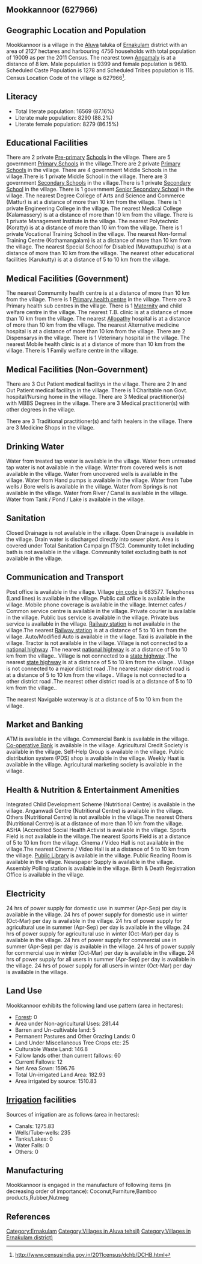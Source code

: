 {{Infobox settlement
| name=Mookkannoor
| native_name=
| native_name_lang=
| other_name=
| nickname=
| settlement_type=Village
| image_skyline=
| image_alt=
| image_caption=
| pushpin_map=India Kerala
| pushpin_label_position=right
| pushpin_map_alt=
| pushpin_map_caption=Location in Kerala, India
| latd=
| latm=
| lats=
| latNS=
| longd=
| longm=
| longs=
| longEW=
| coordinates_display=inline,title
| subdivision_type=Country
| subdivision_name={{flag|India}}
| subdivision_type1=[[States and territories of India|State]]
| subdivision_name1=Kerala 
| subdivision_type2=[[List of districts of India|District]]
| subdivision_name2=Ernakulam
| subdivision_type3=Tahsil
| subdivision_name3=Aluva
| website=
| established_title=<!-- Established -->
| established_date=
| founder=
| named_for=
| government_type=
| governing_body=
| unit_pref=Metric=
| area_footnotes=
| area_rank=
| area_total_km2=21.27
| elevation_footnotes=
| elevation_m=
| population_total=19009
| population_as_of=2011
| population_rank=
| population_density_km2=893
| population_demonym=
| population_footnotes=
| demographics_type1=Languages
| demographics1_title1=Official
| demographics1_info1=[[Malayalam language|Malayalam]]
| timezone1=[[Indian Standard Time|IST]]
| utc_offset1==+5:30
| postal_code_type=[[Postal Index Number|PIN]]
| postal_code=683577
| area_code_type=Telephone code
| area_code=
| registration_plate=
| blank1_name_sec1=Nearest city
| blank1_info_sec1=[[Angamaly]]
| blank2_name_sec1=[[Human sex ratio|Sex ratio]]
| blank2_info_sec1=1022 [[male|♂]]/[[female|♀]]
| blank3_name_sec1=Literacy
| blank3_info_sec1=87.16%
| blank1_name_sec2=[[2011 Census of India|2011 census]] code
| blank1_info_sec2=627966
| footnotes=
}}

== Mookkannoor (627966) ==

== Geographic Location and Population ==

Mookkannoor is a village in the [[Aluva]] taluka of [[Ernakulam]] district with an area of 2127 hectares and harbouring 4756 households with total population of 19009 as per the 2011 Census. The nearest town [[Angamaly]] is at a distance of 8 km. Male population is 9399 and female population is 9610. Scheduled Caste Population is 1278 and Scheduled Tribes population is 115. Census Location Code of the village is 627966<ref>http://www.censusindia.gov.in/2011census/dchb/DCHB.html</ref>.


== Literacy ==  
* Total literate population: 16569 (87.16%)
* Literate male population: 8290 (88.2%)
* Literate female population: 8279 (86.15%)


== Educational Facilities ==  
There are 2 private [[Pre-primary]] [[School]]s in the village.
There are 5 government [[Primary School]]s in the village.There are 2 private [[Primary School]]s in the village.
There are 4 government Middle Schools in the village.There is 1 private Middle School in the village.
There are 3 government [[Secondary School]]s in the village.There is 1 private [[Secondary School]] in the village.
There is 1 government [[Senior Secondary School]] in the village.
The nearest Degree College of Arts and Science and Commerce (Mattur) is at a distance of more than 10 km from the village.
There is 1 private Engineering College in the village.
The nearest Medical College (Kalamassery) is at a distance of more than 10 km from the village.
There is 1 private Management Institute in the village.
The nearest Polytechnic (Koratty) is at a distance of more than 10 km from the village.
There is 1 private Vocational Training School in the village.
The nearest Non-formal Training Centre (Kothamangalam) is at a distance of more than 10 km from the village.
The nearest Special School for Disabled (Muvattupuzha) is at a distance of more than 10 km from the village.
The nearest other educational facilities (Karukutty) is at a distance of 5 to 10 km from the village.


== Medical Facilities (Government) ==
The nearest Commumity health centre is at a distance of more than 10 km from the village.
There is 1 [[Primary health centre]] in the village.
There are 3 Primary health sub centres in the village.
There is 1 [[Maternity]] and child welfare centre in the village.
The nearest T.B. clinic is at a distance of more than 10 km from the village.
The nearest [[Allopathy]] hospital is at a distance of more than 10 km from the village.
The nearest Alternative medicine hospital is at a distance of more than 10 km from the village.
There are 2 Dispensarys in the village.
There is 1 Veterinary hospital in the village.
The nearest Mobile health clinic is at a distance of more than 10 km from the village.
There is 1 Family welfare centre in the village.


== Medical Facilities (Non-Government) ==
There are 3 Out Patient medical facilitys in the village.
There are 2 In and Out Patient medical facilitys in the village.
There is 1 Charitable non Govt. hospital/Nursing home in the village.
There are 3 Medical practitioner(s) with MBBS Degrees in the village.
There are 3 Medical practitioner(s) with other degrees in the village.

There are 3 Traditional practitioner(s) and faith healers in the village.
There are 3 Medicine Shops in the village.



== Drinking Water ==
Water from treated tap water is available in the village.
Water from untreated tap water is not available in the village.
Water from covered wells is not available in the village.
Water from uncovered wells is available in the village.
Water from Hand pumps is available in the village.
Water from Tube wells / Bore wells is available in the village.
Water from Springs is not available in the village.
Water from River / Canal is available in the village.
Water from Tank / Pond / Lake is available in the village.


== Sanitation ==
Closed Drainage is not available in the village.
Open Drainage is available in the village.
Drain water is discharged directly into sewer plant.
Area is covered under Total Sanitation Campaign (TSC).
Community toilet including bath is not available in the village.
Community toilet excluding bath is not available in the village.


== Communication and Transport ==
Post office is available in the village.
Village [[pin code]] is 683577.
Telephones (Land lines) is available in the village.
Public call office is available in the village.
Mobile phone coverage is available in the village.
Internet cafes / Common service centre is available in the village.
Private courier is available in the village.
Public bus service is available in the village.
Private bus service is available in the village.
[[Railway station]] is not available in the village.The nearest [[Railway station]] is at a distance of 5 to 10 km from the village.
Auto/Modified Auto is available in the village.
Taxi is available in the village.
Tractor is not available in the village.
Village is not connected to a [[national highway]] .The nearest [[national highway]] is at a distance of 5 to 10 km from the village..
Village is not connected to a [[state highway]] .The nearest [[state highway]] is at a distance of 5 to 10 km from the village..
Village is not connected to a major district road   .The nearest major district road   is at a distance of 5 to 10 km from the village..
Village is not connected to a other district road .The nearest other district road is at a distance of 5 to 10 km from the village..



The nearest Navigable waterway is at a distance of 5 to 10 km from the village.



== Market and Banking ==
ATM is available in the village.
Commercial Bank is available in the village.
[[Co-operative Bank]] is available in the village.
Agricultural Credit Society is available in the village.
Self-Help Group is available in the village.
Public distribution system (PDS) shop is available in the village.
Weekly Haat is available in the village.
Agricultural marketing society is available in the village.


== Health & Nutrition & Entertainment Amenities ==
Integrated Child Development Scheme (Nutritional Centre) is available in the village.
Anganwadi Centre (Nutritional Centre) is available in the village.
Others (Nutritional Centre) is not available in the village.The nearest Others (Nutritional Centre) is at a distance of more than 10 km from the village.
ASHA (Accredited Social Health Activist is available in the village.
Sports Field is not available in the village.The nearest Sports Field is at a distance of 5 to 10 km from the village.
Cinema / Video Hall is not available in the village.The nearest Cinema / Video Hall is at a distance of 5 to 10 km from the village.
[[Public Library]] is available in the village.
Public Reading Room is available in the village.
Newspaper Supply is available in the village.
Assembly Polling station is available in the village.
Birth & Death Registration Office is available in the village.


== Electricity ==
24 hrs of power supply for domestic use in summer (Apr-Sep) per day is available in the village.
24 hrs of power supply for domestic use in winter (Oct-Mar) per day is available in the village.
24 hrs of power supply for agricultural use in summer (Apr-Sep) per day is available in the village.
24 hrs of power supply for agricultural use in winter (Oct-Mar) per day is available in the village.
24 hrs of power supply for commercial use in summer (Apr-Sep) per day is available in the village.
24 hrs of power supply for commercial use in winter (Oct-Mar) per day is available in the village.
24 hrs of power supply for all users in summer (Apr-Sep) per day is available in the village.
24 hrs of power supply for all users in winter (Oct-Mar) per day is available in the village.


== Land Use ==
Mookkannoor exhibits the following land use pattern (area in hectares):
* [[Forest]]: 0
* Area under Non-agricultural Uses: 281.44
* Barren and Un-cultivable land: 5
* Permanent Pastures and Other Grazing Lands: 0
* Land Under Miscellaneous Tree Crops etc: 25
* Culturable Waste Land: 146.8
* Fallow lands other than current fallows: 60
* Current Fallows: 12
* Net Area Sown: 1596.76
* Total Un-irrigated Land Area: 182.93
* Area irrigated by source: 1510.83


== [[Irrigation]] facilities ==
Sources of irrigation are as follows (area in hectares):
* Canals: 1275.83
* Wells/Tube-wells: 235
* Tanks/Lakes: 0
* Water Falls: 0
* Others: 0


== Manufacturing ==
Mookkannoor is engaged in the manufacture of following items (in decreasing order of importance): Coconut,Furniture,Bamboo products,Rubber,Nutmeg


[[Category:Ernakulam]]
[[Category:Villages in Aluva tehsil)]]
[[Category:Villages in Ernakulam district)]]


== References ==
{{Reflist}}


